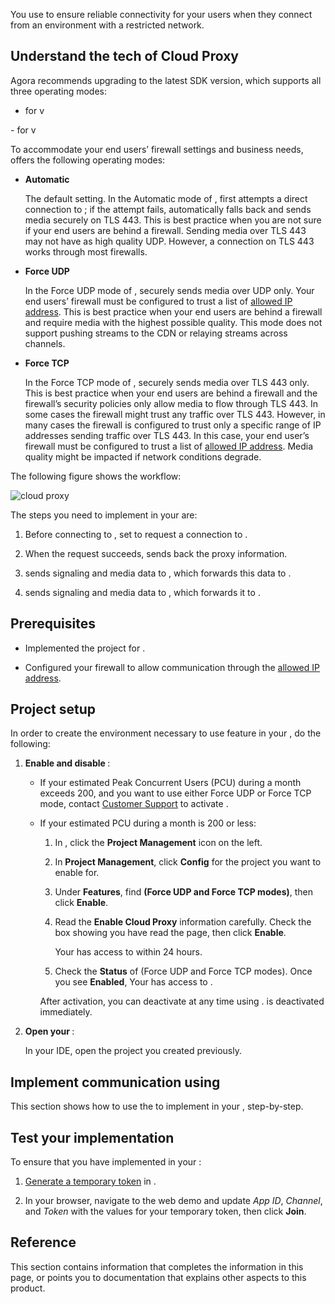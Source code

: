 
You use <Vg k="COMPANY" /> <Vg k="CP"/> to ensure reliable connectivity for your users when they connect from an environment with a restricted network.


## Understand the tech of Cloud Proxy

Agora recommends upgrading to the latest SDK version, which supports all three operating modes:
<PlatformWrapper notAllowed="web">
-   <Vg k="VSDK" /> for <Vpl k="NAME" /> v<Vg k="VSDK_LATEST_RELEASE" />
</PlatformWrapper>

<PlatformWrapper platform="web">
-   <Vg k="VSDK" /> for <Vpl k="NAME" /> v<Vg k="VSDK_WEB_RELEASE_API" />
</PlatformWrapper>


To accommodate your end users’ firewall settings and business needs, <Vg k="CP"/> offers the following operating modes:

-   **Automatic**

    The default setting. In the Automatic mode of <Vg k="CP"/>, <Vpd k="SDK" /> first attempts a direct connection to <Vg k="AGORA_BACKEND" />; if the attempt fails, <Vpd k="SDK" /> automatically falls back and sends media securely on TLS 443. This is best practice when you are not sure if your end users are
    behind a firewall. Sending media over TLS 443 may not have as high quality UDP. However, a connection on TLS 443 works through most firewalls.

-   **Force UDP**

    In the Force UDP mode of <Vg k="CP"/>, <Vpd k="SDK" /> securely sends media over UDP only. Your end users’ firewall must be configured to trust a list of [allowed IP address](../reference/cloud-proxy-allowed-ips).
    This is best practice when your end users are behind a firewall and require media with the highest possible quality. This mode does not support pushing streams to the CDN or relaying streams across
    channels.

-   **Force TCP**

    In the Force TCP mode of <Vg k="CP"/>, <Vpd k="SDK" /> securely sends media over TLS 443 only. This is best practice when your end users are behind a firewall and the firewall’s security policies only allow media to flow through
    TLS 443. In some cases the firewall might trust any traffic over TLS 443. However, in many cases the firewall is configured to trust only a specific range of IP addresses sending traffic over TLS 443. In this case, your end user’s firewall must be
    configured to trust a list of [allowed IP address](../reference/cloud-proxy-allowed-ips). Media quality might be impacted if network conditions degrade.

The following figure shows the <Vg k="CP"/> workflow:

![cloud proxy](/images/video-sdk/cloud-proxy.png)

The steps you need to implement in your <Vpl k="CLIENT" /> are:

1.  Before connecting to <Vg k="AGORA_BACKEND" />, set <Vpd k="SDK" /> to request a connection to <Vg k="CP"/>.

2.  When the request succeeds, <Vg k="CP"/> sends back the proxy information.

3.  <Vpd k="SDK" /> sends signaling and media data to <Vg k="CP"/>, which forwards this data to <Vg k="AGORA_BACKEND" />.

4.  <Vg k="AGORA_BACKEND" /> sends signaling and media data to <Vg k="CP"/>, which forwards it to <Vpd k="SDK" />.

## Prerequisites

<Prerequisites />

-   Implemented the [<Vg k="GET_STARTED"/>](../get-started/get-started-sdk) project for <Vpd k="NAME"/>.

-   Configured your firewall to allow communication through the <Vg k="CP"/> [allowed IP address](../reference/cloud-proxy-allowed-ips).


## Project setup

In order to create the environment necessary to use <Vg k="CP"/> feature in your <Vpl k="CLIENT" />, do the following:

1.  **Enable and disable <Vg k="CP"/>**:

    -   If your estimated Peak Concurrent Users (PCU) during a month exceeds 200, and you want to use either Force UDP or Force TCP
        mode, contact [<Vg k="COMPANY" /> Customer Support](mailto:support@agora.io) to activate <Vg k="CP"/>.

    -   If your estimated PCU during a month is 200 or less:

        1.  In [<Vg k="CONSOLE" />](https://console.agora.io/), click the **Project Management** icon on the left.

        2.  In **Project Management**, click **Config** for the project you want to enable <Vg k="CP"/> for.

        3.  Under **Features**, find **<Vg k="CP"/> (Force UDP and Force TCP modes)**, then click **Enable**.

        4.  Read the **Enable Cloud Proxy** information carefully. Check the box showing you have read the page, then click
            **Enable**.

            Your <Vpl k="CLIENT" /> has access to <Vg k="CP"/> within 24 hours.

        5.  Check the **Status** of <Vg k="CP"/> (Force UDP and Force TCP modes). Once you see **Enabled**, Your <Vpl k="CLIENT" /> has access to <Vg k="CP"/>.

        After activation, you can deactivate <Vg k="CP"/> at any time using [<Vg k="CONSOLE" />](https://console.agora.io/). <Vg k="CP"/> is deactivated immediately.

2.  **Open your <Vpl k="CLIENT" />**:

    In your IDE, open the [<Vg k="GET_STARTED"/>](../get-started/get-started-sdk) <Vpd k="NAME"/> project you created previously.
    
## Implement communication using <Vg k="CP"/>

This section shows how to use the <Vpd k="SDK" /> to implement <Vg k="CP"/> in your <Vpl k="CLIENT" />, step-by-step.

<ProjectImplement/>

## Test your <Vg k="CP"/> implementation

To ensure that you have implemented <Vg k="CP"/> in your <Vpl k="CLIENT" />:

1.  [Generate a temporary token](../reference/manage-agora-account#generate-a-temporary-token) in <Vg k="CONSOLE" /> .

2. In your browser, navigate to the <Link target="_blank" to="{{Global.DEMO_BASIC_VIDEO_CALL_URL}}"><Vg k="COMPANY" /> web demo</Link> and update _App ID_, _Channel_, and _Token_ with the values for your temporary token, then click **Join**.


<ProjectTest/>

## Reference

This section contains information that completes the information in this page, or points you to documentation that explains other aspects to this
product.

<Reference/>
